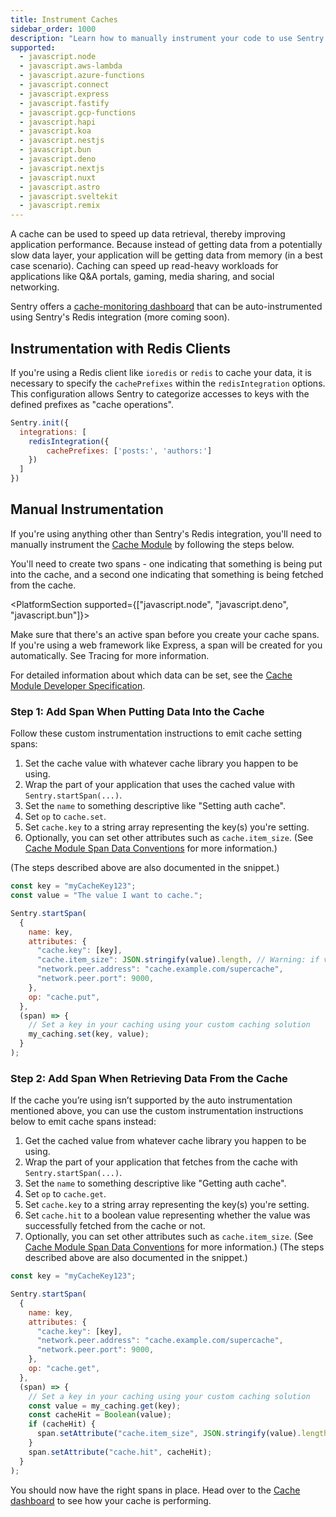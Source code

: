 ```yaml
---
title: Instrument Caches
sidebar_order: 1000
description: "Learn how to manually instrument your code to use Sentry's Cache module."
supported:
  - javascript.node
  - javascript.aws-lambda
  - javascript.azure-functions
  - javascript.connect
  - javascript.express
  - javascript.fastify
  - javascript.gcp-functions
  - javascript.hapi
  - javascript.koa
  - javascript.nestjs
  - javascript.bun
  - javascript.deno
  - javascript.nextjs
  - javascript.nuxt
  - javascript.astro
  - javascript.sveltekit
  - javascript.remix
---
```


A cache can be used to speed up data retrieval, thereby improving application performance. Because instead of getting data from a potentially slow data layer, your application will be getting data from memory (in a best case scenario). Caching can speed up read-heavy workloads for applications like Q&A portals, gaming, media sharing, and social networking.

Sentry offers a [cache-monitoring dashboard](https://sentry.io/orgredirect/organizations/:orgslug/performance/caches/) that can be auto-instrumented using Sentry's Redis integration (more coming soon).

## Instrumentation with Redis Clients

If you're using a Redis client like `ioredis` or `redis` to cache your data, it is necessary to specify the `cachePrefixes` within the `redisIntegration` options. This configuration allows Sentry to categorize accesses to keys with the defined prefixes as "cache operations".

```javascript
Sentry.init({
  integrations: [
    redisIntegration({
	    cachePrefixes: ['posts:', 'authors:']
    })
  ]
})
```

## Manual Instrumentation

If you're using anything other than Sentry's Redis integration, you'll need to manually instrument the [Cache Module](https://sentry.io/orgredirect/organizations/:orgslug/performance/caches/) by following the steps below.

You'll need to create two spans - one indicating that something is being put into the cache, and a second one indicating that something is being fetched from the cache.

<PlatformSection supported={["javascript.node", "javascript.deno", "javascript.bun"]}>

Make sure that there's an active span before you create your cache spans. If you're using a web framework like Express, a span will be created for you automatically. See <PlatformLink to="/tracing/">Tracing</PlatformLink> for more information.

</PlatformSection>

For detailed information about which data can be set, see the [Cache Module Developer Specification](https://develop.sentry.dev/sdk/performance/modules/caches/).

### Step 1: Add Span When Putting Data Into the Cache

Follow these custom instrumentation instructions to emit cache setting spans:

1. Set the cache value with whatever cache library you happen to be using.
2. Wrap the part of your application that uses the cached value with `Sentry.startSpan(...)`.
3. Set the `name` to something descriptive like "Setting auth cache".
4. Set `op` to `cache.set`.
5. Set `cache.key` to a string array representing the key(s) you're setting.
6. Optionally, you can set other attributes such as `cache.item_size`. (See [Cache Module Span Data Conventions](https://develop.sentry.dev/sdk/performance/modules/caches/#span-data) for more information.)

(The steps described above are also documented in the snippet.)

```javascript {filename: my-cache.js}
const key = "myCacheKey123";
const value = "The value I want to cache.";

Sentry.startSpan(
  {
    name: key,
    attributes: {
      "cache.key": [key],
      "cache.item_size": JSON.stringify(value).length, // Warning: if value is very big this could use lots of memory
      "network.peer.address": "cache.example.com/supercache",
      "network.peer.port": 9000,
    },
    op: "cache.put",
  },
  (span) => {
    // Set a key in your caching using your custom caching solution
    my_caching.set(key, value);
  }
);
```

### Step 2: Add Span When Retrieving Data From the Cache

If the cache you’re using isn’t supported by the auto instrumentation mentioned above, you can use the custom instrumentation instructions below to emit cache spans instead:

1. Get the cached value from whatever cache library you happen to be using.
2. Wrap the part of your application that fetches from the cache with `Sentry.startSpan(...)`.
3. Set the `name` to something descriptive like "Getting auth cache".
4. Set `op` to `cache.get`.
5. Set `cache.key` to a string array representing the key(s) you're setting.
6. Set `cache.hit` to a boolean value representing whether the value was successfully fetched from the cache or not.
7. Optionally, you can set other attributes such as `cache.item_size`. (See [Cache Module Span Data Conventions](https://develop.sentry.dev/sdk/performance/modules/caches/#span-data) for more information.)
   (The steps described above are also documented in the snippet.)

```javascript {filename: my-cache.js}
const key = "myCacheKey123";

Sentry.startSpan(
  {
    name: key,
    attributes: {
      "cache.key": [key],
      "network.peer.address": "cache.example.com/supercache",
      "network.peer.port": 9000,
    },
    op: "cache.get",
  },
  (span) => {
    // Set a key in your caching using your custom caching solution
    const value = my_caching.get(key);
    const cacheHit = Boolean(value);
    if (cacheHit) {
      span.setAttribute("cache.item_size", JSON.stringify(value).length, // Warning: if value is very big this could use lots of memory);
    }
    span.setAttribute("cache.hit", cacheHit);
  }
);
```

You should now have the right spans in place. Head over to the [Cache dashboard](https://sentry.io/orgredirect/organizations/:orgslug/performance/caches/) to see how your cache is performing.
